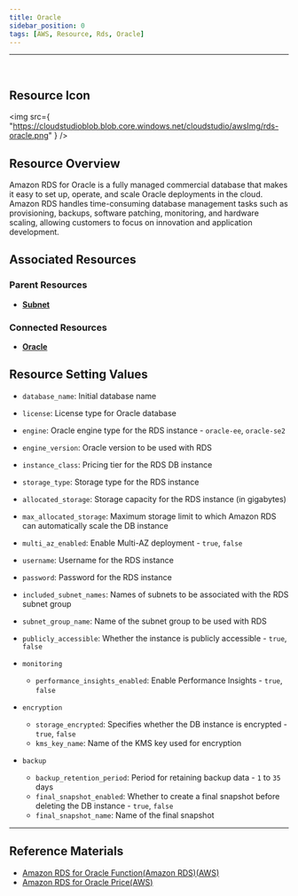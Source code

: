 ```yaml
---
title: Oracle
sidebar_position: 0
tags: [AWS, Resource, Rds, Oracle]
---
```


<hr />
<br />

## Resource Icon

<img
    src={
        "https://cloudstudioblob.blob.core.windows.net/cloudstudio/awsImg/rds-oracle.png"
    }
/>

## Resource Overview

Amazon RDS for Oracle is a fully managed commercial database that makes it easy to set up, operate, and scale Oracle deployments in the cloud. 
Amazon RDS handles time-consuming database management tasks such as provisioning, backups, software patching, monitoring, and hardware scaling, allowing customers to focus on innovation and application development.

## Associated Resources

### Parent Resources

-   [**Subnet**](https://docs.cstudio.app/docs/resource/aws/Vpc/Subnet)

### Connected Resources

-   [**Oracle**](https://docs.cstudio.app/docs/resource/aws/Rds/Oracle)

## Resource Setting Values

-   `database_name`: Initial database name
-   `license`: License type for Oracle database
-   `engine`: Oracle engine type for the RDS instance - `oracle-ee`, `oracle-se2`
-   `engine_version`: Oracle version to be used with RDS
-   `instance_class`: Pricing tier for the RDS DB instance
-   `storage_type`: Storage type for the RDS instance
-   `allocated_storage`: Storage capacity for the RDS instance (in gigabytes)
-   `max_allocated_storage`: Maximum storage limit to which Amazon RDS can automatically scale the DB instance
-   `multi_az_enabled`: Enable Multi-AZ deployment - `true`, `false`
-   `username`: Username for the RDS instance
-   `password`: Password for the RDS instance
-   `included_subnet_names`: Names of subnets to be associated with the RDS subnet group
-   `subnet_group_name`: Name of the subnet group to be used with RDS
-   `publicly_accessible`: Whether the instance is publicly accessible - `true`, `false`

-   `monitoring`
    -   `performance_insights_enabled`: Enable Performance Insights - `true`, `false`
-   `encryption`
    -   `storage_encrypted`: Specifies whether the DB instance is encrypted - `true`, `false`
    -   `kms_key_name`: Name of the KMS key used for encryption
-   `backup`
    -   `backup_retention_period`: Period for retaining backup data - `1` to `35` days
    -   `final_snapshot_enabled`: Whether to create a final snapshot before deleting the DB instance - `true`, `false`
    -   `final_snapshot_name`: Name of the final snapshot
    
---

## Reference Materials

-   [Amazon RDS for Oracle Function(Amazon RDS)(AWS)](https://aws.amazon.com/ko/rds/oracle/features/?nc=sn&loc=2&dn=1)
-   [Amazon RDS for Oracle Price(AWS)](https://aws.amazon.com/ko/rds/oracle/pricing/)
